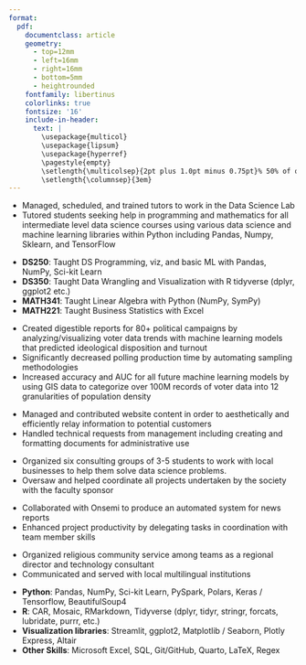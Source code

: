 ```yaml
---
format: 
  pdf: 
    documentclass: article
    geometry:
      - top=12mm
      - left=16mm
      - right=16mm
      - bottom=5mm
      - heightrounded
    fontfamily: libertinus
    colorlinks: true
    fontsize: '16'
    include-in-header: 
      text: |
        \usepackage{multicol}
        \usepackage{lipsum}
        \usepackage{hyperref}
        \pagestyle{empty}
        \setlength{\multicolsep}{2pt plus 1.0pt minus 0.75pt}% 50% of original values
        \setlength{\columnsep}{3em}
---
```

<!-- TITLE -->
\begin{center}
{\fontsize{42}{60}\selectfont \textbf{Alan J Averett}}
\end{center}

<!-- CONTACT INFO -->
\begin{center} 832.856.4666 | ajaverett0@gmail.com | linkedin.com/in/ajaverett
\end{center}
\vspace{12pt}

<!-- EDUCATION: 1ST BULLET -->
\begin{large}
  {\bf EDUCATION}
  \vspace{3pt}
  \hrule
  \begin{multicols}{2}
    \begin{flushleft}{\bf Brigham Young University- Idaho}\end{flushleft}
    \begin{flushright}Rexburg, ID\end{flushright}
  \end{multicols}
  \vspace{-0.17cm}
  \begin{multicols}{2}
    \begin{flushleft}B.Sc. Data Science; Minor in Statistics\end{flushleft}
    \begin{flushright}Apr 2020- Apr 2024\end{flushright}
  \end{multicols}
  \vspace{-0.25cm}
  \textit{Certifications: Web and Computer Programming; Machine Learning}
\end{large}

\vspace{0.2cm}


\vspace{7pt}

<!-- EXPERIENCE : 2ND BULLET -->
\begin{large}{\bf EXPERIENCE}
\vspace{3pt}
\hrule
  \begin{multicols}{2}
    \begin{flushleft}{\bf \href{https://byuidatascience.github.io/lab/}{Mathematics Department BYU-Idaho}}\end{flushleft}
    \begin{flushright}Rexburg, ID\end{flushright}
  \end{multicols}
  \vspace{-0.17cm}
  \begin{multicols}{2}
    \begin{flushleft}\textit{Head Lab Coordinator}\end
    {flushleft}\begin{flushright}May 2022-Present\end
    {flushright}
  \end{multicols}
\end{large}
\vspace{-0.16cm}
* Managed, scheduled, and trained tutors to work in the Data Science Lab
* Tutored students seeking help in programming and mathematics for all intermediate level data science courses using various data science and machine learning libraries within Python including Pandas, Numpy, Sklearn, and TensorFlow

\vspace{6pt}

\begin{large}
  \vspace{-0.17cm}
  \begin{multicols}{2}
    \begin{flushleft}\textit{Teacher's Assistant}\end
    {flushleft}\begin{flushright}Apr 2022- Present\end
    {flushright}
  \end{multicols}
\end{large}
\vspace{-0.16cm}
* **DS250**: Taught DS Programming, viz, and basic ML with Pandas, NumPy, Sci-kit Learn
* **DS350**: Taught Data Wrangling and Visualization with R tidyverse (dplyr, ggplot2 etc.)
* **MATH341**: Taught Linear Algebra with Python (NumPy, SymPy)
* **MATH221**: Taught Business Statistics with Excel

\vspace{7pt}


<!-- EXPERIENCE : 1ST BULLET-->
\begin{large}
  \begin{multicols}{2}
    \begin{flushleft}{\bf \href{https://wpaintel.com/about/}{WPA Intelligence}}\end{flushleft}
    \begin{flushright}Washington D.C.\end{flushright}
  \end{multicols}
  \vspace{-0.17cm}
  \begin{multicols}{2}
    \begin{flushleft}\textit{Machine Learning Intern}\end{flushleft}
    \begin{flushright}Jul 2022- Nov 2022\end{flushright}\end
  {multicols}
\end{large}
\vspace{-0.16cm}
* Created digestible reports for 80+ political campaigns by analyzing/visualizing voter data trends with machine learning models that predicted ideological disposition and turnout
* Significantly decreased polling production time by automating sampling methodologies
* Increased accuracy and AUC for all future machine learning models by using GIS data to categorize over 100M records of voter data into 12 granularities of population density

\vspace{7pt}

<!-- EXPERIENCE : 3RD BULLET -->
\begin{large}
  \begin{multicols}{2}
    \begin{flushleft}{\bf \href{https://lspoly.com/}{Lone Star Polypac, Inc}}\end{flushleft}
    \begin{flushright}Wimberly, TX\end{flushright}
  \end{multicols}
  \vspace{-0.17cm}
  \begin{multicols}{2}
    \begin{flushleft}\textit{Technical Aide}\end
    {flushleft}\begin{flushright}Jun 2021 - Apr 2022\end
    {flushright}
  \end{multicols}
\end{large}
\vspace{-0.16cm}
* Managed and contributed website content in order to aesthetically and efficiently relay information to potential customers
* Handled technical requests from management including creating and formatting documents for administrative use

\vspace{7pt}    

<!-- VOLUNTEER : 1ST BULLET-->
\begin{large}{\bf VOLUNTEER}
  \vspace{3pt}
  \hrule
  \begin{multicols}{2}
    \begin{flushleft}{\bf \href{https://www.byui.edu/mathematics/student-resources/data-science/data-science-society}{Data Science Society BYU-Idaho }}\end{flushleft}
    \begin{flushright}Rexburg, ID\end{flushright}
  \end{multicols}
  \vspace{-0.17cm}
  \begin{multicols}{2}
    \begin{flushleft}\textit{President}\end{flushleft}
    \begin{flushright}Mar 2023- Present\end{flushright}\end
  {multicols}
\end{large}
\vspace{-0.16cm}
* Organized six consulting groups of 3-5 students to work with local businesses to help them solve data science problems.
* Oversaw and helped coordinate all projects undertaken by the society with the faculty sponsor

\vspace{6pt}

\begin{large}
  \vspace{-0.17cm}
  \begin{multicols}{2}
    \begin{flushleft}\textit{Data Science Project Manager - Onsemi}\end
    {flushleft}\begin{flushright}Jan 2023 - Mar 2023\end
    {flushright}
  \end{multicols}
\end{large}
\vspace{-0.16cm}
* Collaborated with Onsemi to produce an automated system for news reports
* Enhanced project productivity by delegating tasks in coordination with team member skills

\vspace{7pt}

<!-- EXPERIENCE : 2ND BULLET -->
\begin{large}
  \begin{multicols}{2}
    \begin{flushleft}{\bf \href{https://mbmsubmissions.blogspot.com/2019/10/}{Maryland Baltimore Mission}}\end{flushleft}
    \begin{flushright}Baltimore, MD\end{flushright}
  \end{multicols}
  \vspace{-0.17cm}
  \begin{multicols}{2}
    \begin{flushleft}\textit{Technology Consultant and Service Organizer}\end
    {flushleft}\begin{flushright}Mar 2019 - Feb 2020\end
    {flushright}
  \end{multicols}
\end{large}
\vspace{-0.16cm}
* Organized religious community service among teams as a regional director and technology consultant
* Communicated and served with local multilingual institutions
\vspace{6pt}


<!-- SKILLS -->
\begin{large}{\bf SKILLS}
  \vspace{3pt}
  \hrule
\end{large}
\vspace{-0.16cm}
\vspace{6pt}
* **Python**: Pandas, NumPy, Sci-kit Learn, PySpark, Polars, Keras / Tensorflow, BeautifulSoup4 
\vspace{2pt}
* **R**: CAR, Mosaic, RMarkdown, Tidyverse (dplyr, tidyr, stringr, forcats, lubridate, purrr, etc.) 
\vspace{2pt}
* **Visualization libraries**: Streamlit, ggplot2, Matplotlib / Seaborn, Plotly Express, Altair
\vspace{2pt}
* **Other Skills**: Microsoft Excel, SQL, Git/GitHub, Quarto, LaTeX, Regex


